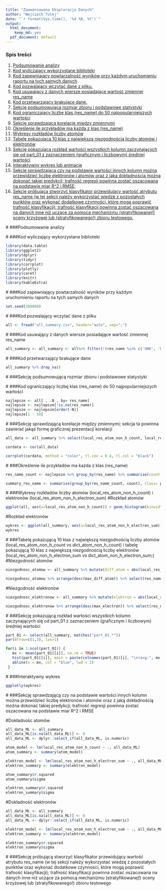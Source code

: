 ---
title: "Zaawansowana Eksploracja Danych"
author: "Wojciech Tulej"
date: "`r format(Sys.time(), '%d %B, %Y')`"
output:
  html_document:
    keep_md: yes
  pdf_document: default
---
### Spis treści

1. [Podsumowanie analizy](#1)
2. [Kod wyliczający wykorzystane biblioteki](#2)
3. [Kod zapewniający powtarzalność wyników przy każdym uruchomieniu raportu na tych samych danych](#3)
4. [Kod pozwalający wczytać dane z pliku.](#4)
5. [Kod usuwający z danych wiersze posiadające wartość zmiennej res_name](#5)
6. [Kod przetwarzający brakujące dane.](#6)
7. [Sekcję podsumowującą rozmiar zbioru i podstawowe statystyki](#7)
8. [Kod ograniczający liczbę klas (res_name) do 50 najpopularniejszych wartości](#8)
9. [Sekcję sprawdzającą korelacje między zmiennymi](#9)
10. [Określenie ile przykładów ma każda z klas (res_name)](#10)
11. [Wykresy rozkładów liczby atomów](#11)
12. [Tabelę pokazującą 10 klas z największą niezgodnością liczby atomów i elektronów](#12)
13. [Sekcję pokazującą rozkład wartości wszystkich kolumn zaczynających się od part_01 z zaznaczeniem (graficznym i liczbowym) średniej wartości](#13)
14. [Interaktywny wykres lub animację](#14)
15. [Sekcję sprawdzającą czy na podstawie wartości innych kolumn można przewidzieć liczbę elektronów i atomów oraz z jaką dokładnością można dokonać takiej predykcji; trafność regresji powinna zostać oszacowana na podstawie miar R^2 i RMSE;](#15)
16. [Sekcję próbującą stworzyć klasyfikator przewidujący wartość atrybutu res_name (w tej sekcji należy wykorzystać wiedzę z pozostałych punktów oraz wykonać dodatkowe czynności, które mogą poprawić trafność klasyfikacji); trafność klasyfikacji powinna zostać oszacowana na danych inne niż uczące za pomocą mechanizmu (stratyfikowanej!) oceny krzyżowej lub (stratyfikowanego!) zbioru testowego.](#16)




#<a name="1"/>
###Podsumowanie analizy





#<a name="2"/>
###Kod wyliczający wykorzystane biblioteki

```{r libraryLists, warning=FALSE, message=FALSE}
library(data.table)
library(ggplot2)
library(dplyr)
library(tidyr)
library(corrplot)
library(plotly)
library(caret)
library(knitr)
library(kableExtra)

```


#<a name="3"/>
###Kod zapewniający powtarzalność wyników przy każdym uruchomieniu raportu na tych samych danych

```{r setSeed, warning=FALSE, message=FALSE, echo=FALSE}
set.seed(100000)
```


#<a name="4"/>
###Kod pozwalający wczytać dane z pliku
```{r readData, results='hide'}

all <- fread("all_summary.csv", header="auto", sep=";")

```



#<a name="5"/>
###Kod usuwający z danych wiersze posiadające wartość zmiennej res_name
```{r all} 

all_summary <- all_summary <- all%>% filter(!(res_name %in% c('UNK', 'UNX', 'UNL', 'DUM', 'N', 'BLOB', 'ALA', 'ARG' ,'ASN', 'ASP', 'CYS', 'GLN', 'GLU', 'GLY', 'HIS', 'ILE', 'LEU', 'LYS', 'MET', 'MSE','PHE', 'PRO', 'SEC', 'SER', 'THR', 'TRP', 'TYR', 'VAL', 'DA', 'DG', 'DT', 'DC', 'DU', 'A', 'G', 'T', 'C', 'U', 'HOH', 'H20', 'WAT')))

```


#<a name="6"/>
###Kod przetwarzający brakujące dane

```{r removeRes_name, results='hide'}
all_summary %>% drop_na()

```


#<a name="7"/>
###Sekcję podsumowującą rozmiar zbioru i podstawowe statystyki




#<a name="8"/>
###Kod ograniczający liczbę klas (res_name) do 50 najpopularniejszych wartości
```{r res_name, echo=FALSE}
najlepsze <- all[ , .N , by= res_name]
najlepsze <- najlepsze[!is.na(res_name)]
najlepsze <- najlepsze[order(-N)]
najlepsze[1 : 50]

```

#<a name="9"/>
###Sekcję sprawdzającą korelacje między zmiennymi; sekcja ta powinna zawierać jakąś formę graficznej prezentacji korelacji
```{r cor_data_set, echo=FALSE} 



all_data <- all_summary %>% select(local_res_atom_non_h_count, local_res_atom_non_h_electron_sum, part_01_electrons:part_01_density_sqrt_E3, solvent_opening_radius:solvent_radius)

cordata <- cor(all_data)

corrplot(cordata, method = "color", tl.cex = 0.4, tl.col = "black")

```


#<a name="10"/>
###Określenie ile przykładów ma każda z klas (res_name)
```{r res_name_cunt, echo=FALSE}

res_name_count <- najlepsze %>% group_by(res_name) %>% summarise(count = n()) %>% arrange(desc(count))

summary_res_name <- summarise(group_by(res_name_count, count), class= paste(res_name,collapse = ", "))

```


#<a name="11"/>
###Wykresy rozkładów liczby atomów (local_res_atom_non_h_count) i elektronów (local_res_atom_non_h_electron_sum) 
#Rozkład atomów 
```{r atomHist, echo=FALSE} 

ggplot(all, aes(x=local_res_atom_non_h_count)) + geom_histogram(binwidth = 2, fill=I("white"), col=I("black")) + labs(title="Histogram local_res_atom_non_h_count")

```

#Rozkład elektronów
```{r elektronHist, echo=FALSE}

wykres <- ggplot(all_summary, aes(x=local_res_atom_non_h_electron_sum)) + geom_histogram(binwidth = 25, fill=I("white"), col=I("black")) + labs(title="Histogram local_res_atom_non_h_electron_sum")
wykres
```

#<a name="12"/>
###Tabelę pokazującą 10 klas z największą niezgodnością liczby atomów (local_res_atom_non_h_count vs dict_atom_non_h_count) i tabelę pokazującą 10 klas z największą niezgodnością liczby elektronów (local_res_atom_non_h_electron_sum vs dict_atom_non_h_electron_sum;)
#Niezgodność atomów
```{r niezgodnosc_atomow, echo=FALSE}

niezgodnosc_atomow <- all_summary %>% mutate(diff_atom = abs(local_res_atom_non_h_count - dict_atom_non_h_count)) %>% group_by(res_name) %>% summarize(max_diff_atom = max(diff_atom))

niezgodnosc_atomow %>% arrange(desc(max_diff_atom)) %>% select(res_name, max_diff_atom) %>% head(10)

```


#Niezgodność elektronów
```{r niezgodnosc_elektronow, echo=FALSE}

niezgodnosc_elektronow <- all_summary %>% mutate(elektron = abs(local_res_atom_non_h_electron_sum - dict_atom_non_h_electron_sum)) %>% group_by(res_name) %>% summarize(max_electron = max(elektron))

niezgodnosc_elektronow %>% arrange(desc(max_electron)) %>% select(res_name, max_electron) %>% head(10)
```

#<a name="13"/>
###Sekcję pokazującą rozkład wartości wszystkich kolumn zaczynających się od part_01 z zaznaczeniem (graficznym i liczbowym) średniej wartości
```{r his_part_01, echo=FALSE }

part_01 <- select(all_summary, matches("part_01.*"))
par(mfrow=c(1,3), las=1)

for(i in 1:ncol(part_01)) {
   mx <- mean(part_01[[i]], na.rm = TRUE)
   hist(part_01[[i]], main = paste(colnames(part_01)[i], "\n(avg:", mx, ")", sep=""))
   abline(v = mx, col = "blue", lwd = 2)
 }

```

#<a name="14"/>
###Interaktywny wykres
```{r wykres , echo=FALSE}

ggplotly(wykres)

```


#<a name="15"/>
###Sekcję sprawdzającą czy na podstawie wartości innych kolumn można przewidzieć liczbę elektronów i atomów oraz z jaką dokładnością można dokonać takiej predykcji; trafność regresji powinna zostać oszacowana na podstawie miar R^2 i RMSE

#Dokładnośc atomów
```{r all_data_ML}
all_data_ML <- all_summary
all_data_ML[is.na(all_data_ML)] <- 0
all_data_ML <- dplyr::select_if(all_data_ML, is.numeric)

atom_model <- lm(local_res_atom_non_h_count ~ ., all_data_ML)
atom_summary <- summary(atom_model)

elektron_model <- lm(local_res_atom_non_h_electron_sum ~ ., all_data_ML)
elektron_summary <- summary(elektron_model)

atom_summary$r.squared
atom_summary$sigma

elektron_summary$r.squared
elektron_summary$sigma

```

#Dokładność elektronów
```{r all_data_ML}
all_data_ML <- all_summary
all_data_ML[is.na(all_data_ML)] <- 0
all_data_ML <- dplyr::select_if(all_data_ML, is.numeric)

elektron_model <- lm(local_res_atom_non_h_electron_sum ~ ., all_data_ML)
elektron_summary <- summary(elektron_model)

elektron_summary$r.squared
elektron_summary$sigma

```






#<a name="16"/>
###Sekcję próbującą stworzyć klasyfikator przewidujący wartość atrybutu res_name (w tej sekcji należy wykorzystać wiedzę z pozostałych punktów oraz wykonać dodatkowe czynności, które mogą poprawić trafność klasyfikacji); trafność klasyfikacji powinna zostać oszacowana na danych inne niż uczące za pomocą mechanizmu (stratyfikowanej!) oceny krzyżowej lub (stratyfikowanego!) zbioru testowego


